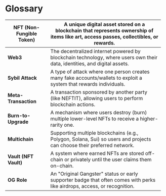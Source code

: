 # Glossary

| **NFT (Non-Fungible Token)** | A unique digital asset stored on a blockchain that represents ownership of items like art, access passes, collectibles, or rewards. |
| ---------------------------- | ----------------------------------------------------------------------------------------------------------------------------------- |
| **Web3**                     | The decentralized internet powered by blockchain technology, where users own their data, identities, and digital assets.            |
| **Sybil Attack**             | A type of attack where one person creates many fake accounts/wallets to exploit a system that rewards individuals.                  |
| **Meta-Transaction**         | A transaction sponsored by another party (like NEFTIT), allowing users to perform blockchain actions.                               |
| **Burn-to-Upgrade**          | A mechanism where users destroy (burn) multiple lower-level NFTs to receive a higher-rarity one.                                    |
| **Multichain**               | Supporting multiple blockchains (e.g., Polygon, Solana, Sui) so users and projects can choose their preferred network.              |
| **Vault (NFT Vault)**        | A system where earned NFTs are stored off-chain or privately until the user claims them on-chain.                                   |
| **OG Role**                  | An "Original Gangster" status or early supporter badge that often comes with perks like airdrops, access, or recognition.           |



